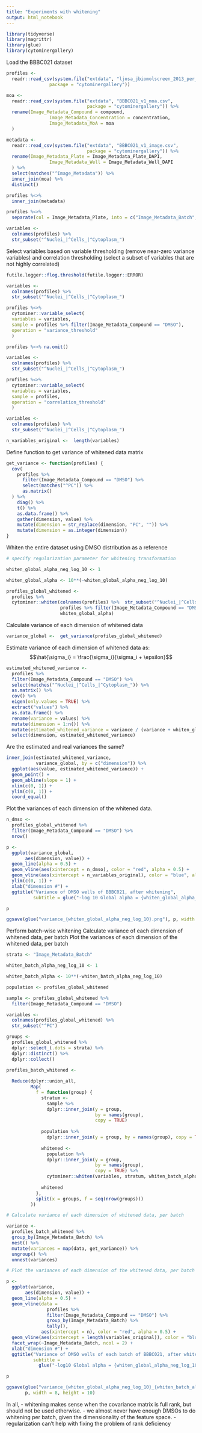 ```yaml
---
title: "Experiments with whitening"
output: html_notebook
---
```



```r
library(tidyverse)
library(magrittr)
library(glue)
library(cytominergallery)
```

Load the BBBC021 dataset

```r
profiles <-
  readr::read_csv(system.file("extdata", "ljosa_jbiomolscreen_2013_per_well_mean.csv",
                package = "cytominergallery"))

moa <-
  readr::read_csv(system.file("extdata", "BBBC021_v1_moa.csv",
                              package = "cytominergallery")) %>%
  rename(Image_Metadata_Compound = compound,
                Image_Metadata_Concentration = concentration,
                Image_Metadata_MoA = moa
  )

metadata <-
  readr::read_csv(system.file("extdata", "BBBC021_v1_image.csv",
                              package = "cytominergallery")) %>%
  rename(Image_Metadata_Plate = Image_Metadata_Plate_DAPI,
                Image_Metadata_Well = Image_Metadata_Well_DAPI
  ) %>%
  select(matches("^Image_Metadata")) %>%
  inner_join(moa) %>%
  distinct()

profiles %<>%
  inner_join(metadata)

profiles %<>%
  separate(col = Image_Metadata_Plate, into = c("Image_Metadata_Batch", "Image_Metadata_Plate"), remove = TRUE)

variables <-
  colnames(profiles) %>%
  str_subset("^Nuclei_|^Cells_|^Cytoplasm_")
```

Select variables based on variable thresholding (remove near-zero variance variables) and 
correlation thresholding (select a subset of variables that are not highly correlated)

```r

futile.logger::flog.threshold(futile.logger::ERROR)

variables <-
  colnames(profiles) %>%
  str_subset("^Nuclei_|^Cells_|^Cytoplasm_")

profiles %<>% 
  cytominer::variable_select(
  variables = variables,
  sample = profiles %>% filter(Image_Metadata_Compound == "DMSO"),
  operation = "variance_threshold"
  )

profiles %<>% na.omit()

variables <-
  colnames(profiles) %>%
  str_subset("^Nuclei_|^Cells_|^Cytoplasm_")

profiles %<>% 
  cytominer::variable_select(
  variables = variables,
  sample = profiles,
  operation = "correlation_threshold"
  )

variables <-
  colnames(profiles) %>%
  str_subset("^Nuclei_|^Cells_|^Cytoplasm_")

n_variables_original <-  length(variables)

```

Define function to get variance of whitened data matrix

```r
get_variance <- function(profiles) {
  cov(
    profiles %>%
      filter(Image_Metadata_Compound == "DMSO") %>%
      select(matches("^PC")) %>%
      as.matrix()
  ) %>%
    diag() %>%
    t() %>%
    as.data.frame() %>%
    gather(dimension, value) %>%
    mutate(dimension = str_replace(dimension, "PC", "")) %>%
    mutate(dimension = as.integer(dimension)) 
}


```


Whiten the entire dataset using DMSO distribution as a reference

```r
# specify regularization parameter for whitening transformation

whiten_global_alpha_neg_log_10 <- 1

whiten_global_alpha <- 10**(-whiten_global_alpha_neg_log_10)

profiles_global_whitened <-
  profiles %>%
  cytominer::whiten(colnames(profiles) %>%  str_subset("^Nuclei_|^Cells_|^Cytoplasm_"), 
                    profiles %>% filter(Image_Metadata_Compound == "DMSO"), 
                    whiten_global_alpha)
```

Calculate variance of each dimension of whitened data

```r
variance_global <-  get_variance(profiles_global_whitened)
```

Estimate variance of each dimension of whitened data as:
$$\hat{\sigma_i} = \frac{\sigma_i}{\sigma_i + \epsilon}$$ 

```r
estimated_whitened_variance <-
  profiles %>% 
  filter(Image_Metadata_Compound == "DMSO") %>%
  select(matches("^Nuclei_|^Cells_|^Cytoplasm_")) %>%
  as.matrix() %>%
  cov() %>% 
  eigen(only.values = TRUE) %>%
  extract("values") %>%
  as.data.frame() %>%
  rename(variance = values) %>%
  mutate(dimension = 1:n()) %>%
  mutate(estimated_whitened_variance = variance / (variance + whiten_global_alpha)) %>%
  select(dimension, estimated_whitened_variance)
```

Are the estimated and real variances the same?

```r
inner_join(estimated_whitened_variance,
           variance_global, by = c("dimension")) %>%
  ggplot(aes(value, estimated_whitened_variance)) + 
  geom_point() + 
  geom_abline(slope = 1) +
  xlim(c(0, 1)) + 
  ylim(c(0, 1)) + 
  coord_equal()
```

Plot the variances of each dimension of the whitened data. 

```r
n_dmso <-
  profiles_global_whitened %>%
  filter(Image_Metadata_Compound == "DMSO") %>% 
  nrow()

p <- 
  ggplot(variance_global, 
       aes(dimension, value)) + 
  geom_line(alpha = 0.5) + 
  geom_vline(aes(xintercept = n_dmso), color = "red", alpha = 0.5) +
  geom_vline(aes(xintercept = n_variables_original), color = "blue", alpha = 0.5) +
  ylim(c(0, 1)) +
  xlab("dimension #") +
  ggtitle("Variance of DMSO wells of BBBC021, after whitening", 
          subtitle = glue("-log 10 Global alpha = {whiten_global_alpha_neg_log_10}. Red line = no. of DMSOs. Blue line = dims. of feature space."))

p

ggsave(glue("variance_{whiten_global_alpha_neg_log_10}.png"), p, width = 8, height = 4) 

```

Perform batch-wise whitening
Calculate variance of each dimension of whitened data, per batch
Plot the variances of each dimension of the whitened data, per batch

```r
strata <- "Image_Metadata_Batch"

whiten_batch_alpha_neg_log_10 <- 1

whiten_batch_alpha <- 10**(-whiten_batch_alpha_neg_log_10)

population <- profiles_global_whitened

sample <- profiles_global_whitened %>% 
  filter(Image_Metadata_Compound == "DMSO")

variables <-
  colnames(profiles_global_whitened) %>%
  str_subset("^PC")

groups <-
  profiles_global_whitened %>%
  dplyr::select_(.dots = strata) %>%
  dplyr::distinct() %>%
  dplyr::collect()

profiles_batch_whitened <-
  
  Reduce(dplyr::union_all,
         Map(
           f = function(group) {
             stratum <-
               sample %>%
               dplyr::inner_join(y = group,
                                 by = names(group),
                                 copy = TRUE)
             
             population %>%
               dplyr::inner_join(y = group, by = names(group), copy = TRUE)
             
             whitened <-
               population %>%
               dplyr::inner_join(y = group,
                                 by = names(group),
                                 copy = TRUE) %>%
               cytominer::whiten(variables, stratum, whiten_batch_alpha)
             
             whitened
           },
           split(x = groups, f = seq(nrow(groups)))
         ))

# Calculate variance of each dimension of whitened data, per batch

variance <- 
  profiles_batch_whitened %>%
  group_by(Image_Metadata_Batch) %>%
  nest() %>%
  mutate(variances = map(data, get_variance)) %>%
  ungroup() %>%
  unnest(variances)

# Plot the variances of each dimension of the whitened data, per batch

p <- 
  ggplot(variance, 
       aes(dimension, value)) + 
  geom_line(alpha = 0.5) + 
  geom_vline(data = 
               profiles %>%
               filter(Image_Metadata_Compound == "DMSO") %>%
               group_by(Image_Metadata_Batch) %>%
               tally(), 
             aes(xintercept = n), color = "red", alpha = 0.5) +
  geom_vline(aes(xintercept = length(variables_original)), color = "blue", alpha = 0.5) +
  facet_wrap(~Image_Metadata_Batch, ncol = 2) +
  xlab("dimension #") +
  ggtitle("Variance of DMSO wells of each batch of BBBC021, after whitening", 
          subtitle = 
            glue("-log10 Global alpha = {whiten_global_alpha_neg_log_10}. -log10 Batch alpha = {whiten_batch_alpha_neg_log_10}. Red line = no. of DMSOs, which determines rank."))

p

ggsave(glue("variance_{whiten_global_alpha_neg_log_10}_{whiten_batch_alpha_neg_log_10}.png"), 
       p, width = 8, height = 10) 

```

In all, 
- whitening makes sense when the covariance matrix is full rank, but should not be used otherwise. 
- we almost never have enough DMSOs to do whitening per batch, given the dimensionality of the feature space.
- regularization can't help with fixing the problem of rank deficiency